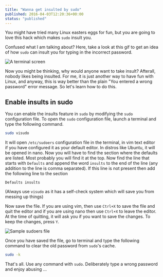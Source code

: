 ```yaml
---
title: "Wanna get insulted by sudo"
published: 2016-04-03T12:20:36+00:00
status: "published"
---
```


You might have tried many Linux easters eggs for fun, but you are going to love this hack which makes `sudo` insult you.

Confused what I am talking about? Here, take a look at this gif to get an idea of how `sudo` can insult you for typing in the incorrect password.

![A terminal screen](/posts/insult.gif)

Now you might be thinking, why would anyone want to take insult? Afterall, nobody likes being insulted. For me, it is just another way to have fun with Linux, and anyway, this is way better than the plain "You entered a wrong password" error message. So let's learn how to do this.

## Enable insults in sudo
You can enable the insults feature in `sudo` by modifying the `sudo` configuration file. To open the `sudo` configuration file, launch a terminal and type the following command.

```sh
sudo visudo
```

It will open `/etc/sudoers` configuration file in the terminal, in vim text editor if you have configured it as your default editor. In distros like Ubuntu, it will be opened in nano. Now you will have to find the section where the defaults are listed. Most probably you will find it at the top. Now find the line that starts with `Defaults` and append the word `insults` to the end of the line (any addition to the line is comma separated). If this line is not present then add the following line to the section

```vim
Defaults insults
```

(Always use `visudo` as it has a self-check system which will save you from messing up things)

Now save the file. If you are using vim, then use `Ctrl+X` to save the file and quit the editor and if you are using nano then use `Ctrl+X` to leave the editor. At the time of quitting, it will ask you if you want to save the changes. To keep the changes, press `Y`.

![Sample sudoers file](/posts/sudoers.png "Sample sudoers file")

Once you have saved the file, go to terminal and type the following command to clear the old password from `sudo`'s cache.

```sh
sudo -k
```

That's all. Use any command with `sudo`. Deliberately type a wrong password and enjoy abusing ...
